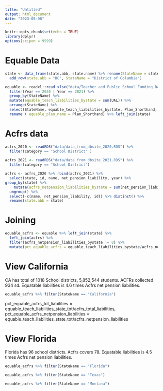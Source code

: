 ```yaml
---
title: "Untitled"
output: html_document
date: "2023-05-08"
---
```


```r
knitr::opts_chunk$set(echo = TRUE)
library(dplyr)
options(scipen = 9999)
```

# Equable Data
```r
state <- data_frame(state.abb, state.name) %>% rename(StateName = state.name) %>% 
  add_row(state.abb = "DC", StateName = "District of Columbia")

equable <- readxl::read_xlsx("data/Teacher and Public School Funding Data.xlsx", sheet = "Just Teachers") %>% 
  filter(Year == 2020 | Year == 2021) %>% 
  group_by(StateName) %>% 
  mutate(equable_teach_liabilities_bystate = sum(UAL)) %>% 
  arrange(StateName) %>% 
  select(StateName, equable_teach_liabilities_bystate, Plan_Shorthand, Year) %>%
  rename ( equable_plan_name = Plan_Shorthand) %>% left_join(state)
```
# Acfrs data
```r
acfrs_2020 <- readRDS("data/data_from_dbsite_2020.RDS") %>% 
  filter(category == "School District" ) 
  
acfrs_2021 <- readRDS("data/data_from_dbsite_2021.RDS") %>% 
  filter(category == "School District") 

acfrs <- acfrs_2020 %>% rbind(acfrs_2021) %>% 
  select(state, id, name, net_pension_liability, year) %>% 
group_by(state) %>% 
    mutate(acfrs_netpension_liabilities_bystate = sum(net_pension_liability)) %>%
  ungroup() %>% 
  select(-c(name, net_pension_liability, id)) %>% distinct() %>% 
  rename(state.abb = state)

```


# Joining
```r
equable_acfrs <- equable %>% left_join(state) %>% 
  left_join(acfrs) %>% 
  filter(acfrs_netpension_liabilities_bystate != 0) %>% 
  mutate(pct_equable_acfrs = equable_teach_liabilities_bystate/acfrs_netpension_liabilities_bystate) %>%  distinct() %>% select(-state.abb) %>% arrange(desc(pct_equable_acfrs))

```
# View California 

CA has total of 1018 School districts, 5,852,544 students. ACFRs collected 934 sd. Equatable liabilities is 4.6 times Acfrs net pension liabilities.

```r
equable_acfrs %>% filter(StateName == "California") 
```
pct_equable_acfrs_tot_liabilities = equable_teach_liabilities_state_tot/acfrs_total_liabilities, 
pct_equable_acfrs_netpension_liabilities = equable_teach_liabilities_state_tot/acfrs_netpension_liabilities

# View Florida 

Florida has 96 school districts. Acfrs covers 78. Equatable liabilities is 4.5 times Acfrs net pension liabilities. 

```r
equable_acfrs %>% filter(StateName == "Florida")
```

```r
equable_acfrs %>% filter(StateName == "Texas")
```

```r
equable_acfrs %>% filter(StateName == "Montana")
```


